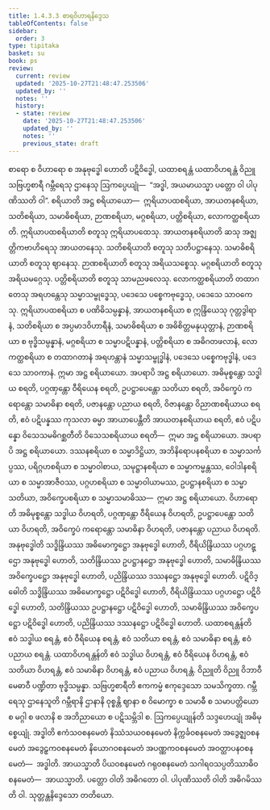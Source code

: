 ```yaml
---
title: 1.4.3.3 စာရဝိဟာရနိဒ္ဒေသ
tableOfContents: false
sidebar:
  order: 3
type: tipitaka
basket: su
book: ps
review:
  current: review
  updated: '2025-10-27T21:48:47.253506'
  updated_by: ''
  notes: ''
  history:
  - state: review
    date: '2025-10-27T21:48:47.253506'
    updated_by: ''
    notes: ''
    previous_state: draft
---
```



<ReviewStatus review={frontmatter.review} showDetails={true} />

<HypothesisAnnotation frontmatter={frontmatter} />

<DynamicBreadcrumb />

<Division number="197" book="ps" e="ch" v="26" p="215">

<Paragraph number="1065" book="ps">
စာရော စ ဝိဟာရော စ အနုဗုဒ္ဓေါ ဟောတိ ပဋိဝိဒ္ဓေါ, ယထာစရန္တံ ယထာဝိဟရန္တံ ဝိညူ သဗြဟ္မစာရီ ဂမ္ဘီရေသု ဌာနေသု ဩကပ္ပေယျုံ—  “အဒ္ဓါ, အယမာယသ္မာ ပတ္တော ဝါ ပါပုဏိဿတိ ဝါ”.
</Paragraph>

<Paragraph number="1066" book="ps">
<Emphasis>စရိယာ</Emphasis>တိ အဋ္ဌ စရိယာယော—  ဣရိယာပထစရိယာ, အာယတနစရိယာ, သတိစရိယာ, သမာဓိစရိယာ, ဉာဏစရိယာ, မဂ္ဂစရိယာ, ပတ္တိစရိယာ, လောကတ္ထစရိယာတိ. <Emphasis>ဣရိယာပထစရိယာ</Emphasis>တိ စတူသု ဣရိယာပထေသု. <Emphasis>အာယတနစရိယာ</Emphasis>တိ ဆသု အဇ္ဈတ္တိကဗာဟိရေသု အာယတနေသု. <Emphasis>သတိစရိယာ</Emphasis>တိ စတူသု သတိပဋ္ဌာနေသု. <Emphasis>သမာဓိစရိယာ</Emphasis>တိ စတူသု ဈာနေသု. <Emphasis>ဉာဏစရိယာ</Emphasis>တိ စတူသု အရိယသစ္စေသု. <Emphasis>မဂ္ဂစရိယာ</Emphasis>တိ စတူသု အရိယမဂ္ဂေသု. <Emphasis>ပတ္တိစရိယာ</Emphasis>တိ စတူသု သာမညဖလေသု. <Emphasis>လောကတ္ထစရိယာ</Emphasis>တိ တထာဂတေသု အရဟန္တေသု သမ္မာသမ္ဗုဒ္ဓေသု, ပဒေသေ ပစ္စေကဗုဒ္ဓေသု, ပဒေသေ သာဝကေသု. ဣရိယာပထစရိယာ စ ပဏိဓိသမ္ပန္နာနံ, အာယတနစရိယာ စ ဣန္ဒြိယေသု ဂုတ္တဒွါရာနံ, သတိစရိယာ စ အပ္ပမာဒဝိဟာရီနံ, သမာဓိစရိယာ စ အဓိစိတ္တမနုယုတ္တာနံ, ဉာဏစရိယာ စ ဗုဒ္ဓိသမ္ပန္နာနံ, မဂ္ဂစရိယာ စ သမ္မာပဋိပန္နာနံ, ပတ္တိစရိယာ စ အဓိဂတဖလာနံ, လောကတ္ထစရိယာ စ တထာဂတာနံ အရဟန္တာနံ သမ္မာသမ္ဗုဒ္ဓါနံ, ပဒေသေ ပစ္စေကဗုဒ္ဓါနံ, ပဒေသေ သာဝကာနံ. ဣမာ အဋ္ဌ စရိယာယော.
</Paragraph>

<Paragraph number="1067" book="ps">
အပရာပိ အဋ္ဌ စရိယာယော. အဓိမုစ္စန္တော သဒ္ဓါယ စရတိ, ပဂ္ဂဏှန္တော ဝီရိယေန စရတိ, ဥပဋ္ဌာပေန္တော သတိယာ စရတိ, အဝိက္ခေပံ ကရောန္တော သမာဓိနာ စရတိ, ပဇာနန္တော ပညာယ စရတိ, ဝိဇာနန္တော ဝိညာဏစရိယာယ စရတိ, ဧဝံ ပဋိပန္နဿ ကုသလာ ဓမ္မာ အာယာပေန္တီတိ အာယတနစရိယာယ စရတိ, ဧဝံ ပဋိပန္နော ဝိသေသမဓိဂစ္ဆတီတိ ဝိသေသစရိယာယ စရတိ—  ဣမာ အဋ္ဌ စရိယာယော.
</Paragraph>

<Paragraph number="1068" book="ps">
အပရာပိ အဋ္ဌ စရိယာယော. ဒဿနစရိယာ စ သမ္မာဒိဋ္ဌိယာ, အဘိနိရောပနစရိယာ စ သမ္မာသင်္ကပ္ပဿ, ပရိဂ္ဂဟစရိယာ စ သမ္မာဝါစာယ, သမုဋ္ဌာနစရိယာ စ သမ္မာကမ္မန္တဿ, ဝေါဒါနစရိယာ စ သမ္မာအာဇီဝဿ, ပဂ္ဂဟစရိယာ စ သမ္မာဝါယာမဿ, ဥပဋ္ဌာနစရိယာ စ သမ္မာသတိယာ, အဝိက္ခေပစရိယာ စ သမ္မာသမာဓိဿ—  ဣမာ အဋ္ဌ စရိယာယော.
</Paragraph>

<Paragraph number="1069" book="ps">
<Emphasis>ဝိဟာရော</Emphasis>တိ အဓိမုစ္စန္တော သဒ္ဓါယ ဝိဟရတိ, ပဂ္ဂဏှန္တော ဝီရိယေန ဝိဟရတိ, ဥပဋ္ဌာပေန္တော သတိယာ ဝိဟရတိ, အဝိက္ခေပံ ကရောန္တော သမာဓိနာ ဝိဟရတိ, ပဇာနန္တော ပညာယ ဝိဟရတိ.
</Paragraph>

<Paragraph number="1070" book="ps">
<Emphasis>အနုဗုဒ္ဓေါ</Emphasis>တိ သဒ္ဓိန္ဒြိယဿ အဓိမောက္ခဋ္ဌော အနုဗုဒ္ဓေါ ဟောတိ, ဝီရိယိန္ဒြိယဿ ပဂ္ဂဟဋ္ဌော အနုဗုဒ္ဓေါ ဟောတိ, သတိန္ဒြိယဿ ဥပဋ္ဌာနဋ္ဌော အနုဗုဒ္ဓေါ ဟောတိ, သမာဓိန္ဒြိယဿ အဝိက္ခေပဋ္ဌော အနုဗုဒ္ဓေါ ဟောတိ, ပညိန္ဒြိယဿ ဒဿနဋ္ဌော အနုဗုဒ္ဓေါ ဟောတိ.
</Paragraph>

<Paragraph number="1071" book="ps">
<Emphasis>ပဋိဝိဒ္ဓေါ</Emphasis>တိ သဒ္ဓိန္ဒြိယဿ အဓိမောက္ခဋ္ဌော ပဋိဝိဒ္ဓေါ ဟောတိ, ဝီရိယိန္ဒြိယဿ ပဂ္ဂဟဋ္ဌော ပဋိဝိဒ္ဓေါ ဟောတိ, သတိန္ဒြိယဿ ဥပဋ္ဌာနဋ္ဌော ပဋိဝိဒ္ဓေါ ဟောတိ, သမာဓိန္ဒြိယဿ အဝိက္ခေပဋ္ဌော ပဋိဝိဒ္ဓေါ ဟောတိ, ပညိန္ဒြိယဿ ဒဿနဋ္ဌော ပဋိဝိဒ္ဓေါ ဟောတိ. <Emphasis>ယထာစရန္တန်</Emphasis>တိ ဧဝံ သဒ္ဓါယ စရန္တံ, ဧဝံ ဝီရိယေန စရန္တံ, ဧဝံ သတိယာ စရန္တံ, ဧဝံ သမာဓိနာ စရန္တံ, ဧဝံ ပညာယ စရန္တံ. <Emphasis>ယထာဝိဟရန္တန်</Emphasis>တိ ဧဝံ သဒ္ဓါယ ဝိဟရန္တံ, ဧဝံ ဝီရိယေန ဝိဟရန္တံ, ဧဝံ သတိယာ ဝိဟရန္တံ, ဧဝံ သမာဓိနာ ဝိဟရန္တံ, ဧဝံ ပညာယ ဝိဟရန္တံ. <Emphasis>ဝိညူ</Emphasis>တိ ဝိညူ ဝိဘာဝီ မေဓာဝီ ပဏ္ဍိတာ ဗုဒ္ဓိသမ္ပန္နာ. <Emphasis>သဗြဟ္မစာရီ</Emphasis>တိ ဧကကမ္မံ ဧကုဒ္ဒေသော သမသိက္ခတာ. <Emphasis>ဂမ္ဘီရေသု ဌာနေသူ</Emphasis>တိ ဂမ္ဘီရာနိ ဌာနာနိ ဝုစ္စန္တိ ဈာနာ စ ဝိမောက္ခာ စ သမာဓီ စ သမာပတ္တိယော စ မဂ္ဂါ စ ဖလာနိ စ အဘိညာယော စ ပဋိသမ္ဘိဒါ စ. <Emphasis>ဩကပ္ပေယျုန်</Emphasis>တိ သဒ္ဒဟေယျုံ အဓိမုစ္စေယျုံ. <Emphasis>အဒ္ဓါ</Emphasis>တိ ဧကံသဝစနမေတံ နိဿံသယဝစနမေတံ နိက္ကင်္ခဝစနမေတံ အဒွေဇ္ဈဝစနမေတံ အဒွေဠှကဝစနမေတံ နိယောဂဝစနမေတံ အပဏ္ဏကဝစနမေတံ အဝတ္ထာပနဝစနမေတံ—  အဒ္ဓါတိ. <Emphasis>အာယသ္မာ</Emphasis>တိ ပိယဝစနမေတံ ဂရုဝစနမေတံ သဂါရဝသပ္ပတိဿာဓိဝစနမေတံ—  အာယသ္မာတိ. <Emphasis>ပတ္တော</Emphasis> <Emphasis>ဝါ</Emphasis>တိ အဓိဂတော ဝါ. <Emphasis>ပါပုဏိဿတိ ဝါ</Emphasis>တိ အဓိဂမိဿတိ ဝါ.

</Paragraph>
</Division>

<Paragraph number="1072" type="center" book="ps">
သုတ္တန္တနိဒ္ဒေသော တတိယော.
</Paragraph>